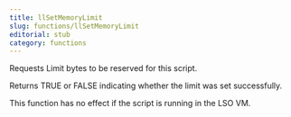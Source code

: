 ```yaml
---
title: llSetMemoryLimit
slug: functions/llSetMemoryLimit
editorial: stub
category: functions
---
```


<LSLFunction name="llSetMemoryLimit"/>

Requests Limit bytes to be reserved for this script.

Returns TRUE or FALSE indicating whether the limit was set successfully.

This function has no effect if the script is running in the LSO VM.
